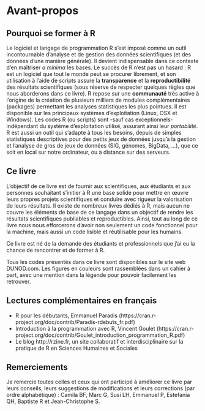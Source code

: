 <!-- \setcounter{page}{1} -->

\cleardoublepage
\pagenumbering{arabic}

# Avant-propos {-}

\adjustmtc
\minitoc

## Pourquoi se former à R
Le logiciel et langage de programmation R s'est imposé comme un outil incontournable d'analyse et de gestion des données scientifiques (et des données d'une manière générale). Il devient indispensable dans ce contexte d'en maîtriser *a minima* les bases. Le succès de R n'est pas un hasard : R est un logiciel que tout le monde peut se procurer librement, et son utilisation à l'aide de scripts assure la **transparence** et la **reproductibilité** des résultats scientifiques (sous réserve de respecter quelques règles que nous aborderons dans ce livre). R repose sur une **communauté** très active à l'origine de la création de plusieurs milliers de modules complémentaires (packages) permettant les analyses statistiques les plus pointues. Il est disponible sur les principaux systèmes d'exploitation (Linux, OSX et Windows). Les codes R (ou scripts) sont -sauf cas exceptionnels- indépendant du système d'exploitation utilisé, assurant ainsi leur *portabilité*. R est aussi un outil qui s'adapte à tous les besoins, depuis de simples statistiques descriptives pour des petits jeux de données jusqu'à la gestion et l'analyse de gros de jeux de données (SIG, génomes, BigData, ...), que ce soit en local sur notre ordinateur, ou à distance sur des serveurs.

## Ce livre
L'objectif de ce livre est de fournir aux scientifiques, aux étudiants et aux personnes souhaitant s'initier à R une base solide pour mettre en œuvre leurs propres projets scientifiques et conduire avec rigueur la valorisation de leurs résultats. Il existe de nombreux livres dédiés à R, mais aucun ne couvre les éléments de base de ce langage dans un objectif de rendre les résultats scientifiques publiables et reproductibles. Ainsi, tout au long de ce livre nous nous efforcerons d’avoir non seulement un code fonctionnel pour la machine, mais aussi un code lisible et réutilisable pour les humains.

Ce livre est né de la demande des étudiants et professionnels que j'ai eu la chance de rencontrer et de former à R. 

Tous les codes présentés dans ce livre sont disponibles sur le site web DUNOD.com. Les figures en couleurs sont rassemblées dans un cahier à part, avec une mention dans la légende pour pouvoir facilement les retrouver.

## Lectures complémentaires en français

* R pour les débutants, Emmanuel Paradis (https://cran.r-project.org/doc/contrib/Paradis-rdebuts_fr.pdf)
* Introduction à la programmation avec R, Vincent Goulet (https://cran.r-project.org/doc/contrib/Goulet_introduction_programmation_R.pdf)
* Le blog http://rzine.fr, un site collaboratif et interdisciplinaire sur la pratique de R en Sciences Humaines et Sociales

## Remerciements

Je remercie toutes celles et ceux qui ont participé à améliorer ce livre par leurs conseils, leurs suggestions de modifications et leurs corrections (par ordre alphabétique) : Camila BF, Marc G, Susi LH, Emmanuel P, Estefania QH, Baptiste R et Jean-Christophe S.